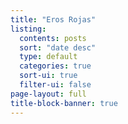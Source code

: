 ```yaml
---
title: "Eros Rojas"
listing:
  contents: posts
  sort: "date desc"
  type: default
  categories: true
  sort-ui: true
  filter-ui: false
page-layout: full
title-block-banner: true
---
```



